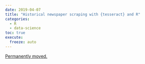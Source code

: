 ```yaml
---
date: 2019-04-07
title: "Historical newspaper scraping with {tesseract} and R"
categories:
  - R
  - data-science
toc: true
execute:
  freeze: auto
---
```


[Permanently moved.](../../posts/2019-04-07-historical_newspaper_scraping_tesseract.qmd)
